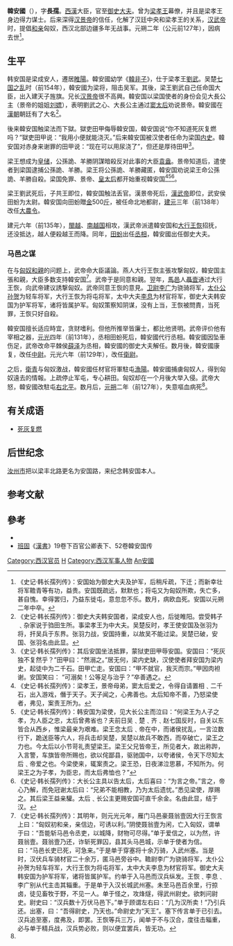 '''韓安國'''（{{bd|？||前127年||catIdx=Han韓安國}}），字'''長孺'''。[[西漢|西漢]]大臣，官至[[御史大夫|御史大夫]]。曾为[[梁孝王|梁孝王]]幕僚，并且是梁孝王身边得力谋士。后来深得[[汉景帝|汉景帝]]的信任，化解了汉廷中央和梁孝王的关系，[[汉武帝|汉武帝]]时，提倡[[和亲|和亲]]匈奴，西汉北部边疆多年无战事。元朔二年（公元前127年），因病去世<ref name=death>《史记·韩长孺列传》：安国始为御史大夫及护军，后稍斥疏，下迁；而新幸壮将军韂青等有功，益贵。安国既疏远，默默也；将屯又为匈奴所欺，失亡多，甚自愧。幸得罢归，乃益东徙屯，意忽忽不乐。数月，病欧血死。安国以元朔二年中卒。</ref>。

== 生平 ==

韩安国是梁成安人，遷居[[睢陽|睢陽]]。韓安國幼学《[[韓非子|韓非子]]》，仕于梁孝王[[劉武_(梁王)|劉武]]。吴楚[[七国之乱|七国之乱]]时（前154年），韓安國为梁将，阻击吴军。其後，梁王劉武自己任命国大臣，出入建天子旌旗。兄长[[汉景帝|汉景帝]]很不高興。韓安国以梁国使者的身份会见大長公主（景帝的姐姐[[刘嫖|刘嫖]]），表明劉武之心、大長公主通过[[窦皇后_(汉文帝)|窦太后]]劝说景帝。韓安國在[[漢朝|漢朝]]朝廷有了大名<ref>《史记·韩长孺列传》：御史大夫韩安国者，梁成安人也，后徙睢阳。尝受韩子﹑杂家说于驺田生所。事梁孝王为中大夫。吴楚反时，孝王使安国及张羽为将，扞吴兵于东界。张羽力战，安国持重，以故吴不能过梁。吴楚已破，安国、张羽名由此显。</ref>。

後来韓安国触梁法而下獄。獄吏田甲侮辱韓安国，韓安国说“你不知道死灰复燃吗？”獄吏田甲说：“我用小便就能浇灭。”后来韓安国被汉使者任命为梁国[[内史|内史]]。韓安国对赤身来谢罪的田甲说：“现在可以用尿浇了”，但还是厚待田甲<ref>《史记·韩长孺列传》：其后安国坐法抵罪，蒙狱吏田甲辱安国。安国曰：“死灰独不复然乎？”田甲曰：“然溺之。”居无何，梁内史缺，汉使使者拜安国为梁内史，起徒中为二千石。田甲亡走。安国曰：“甲不就官，我灭而宗。”甲因肉袒谢。安国笑曰： “可溺矣！公等足与治乎？”卒善遇之。</ref>。

梁王想成为[[皇储|皇储]]，公孫詭、羊勝阴謀暗殺反对此事的大臣[[袁盎|袁盎]]。景帝知道后，遣使者到梁国逮捕公孫詭、羊勝。梁王将公孫詭、羊勝藏匿，韓安国劝说梁王命公孫詭、羊勝自殺。梁国免罪、景帝、[[皇太后|皇太后]]都开始重视韓安国<ref>《史记·韩长孺列传》：梁孝王，景帝母弟，窦太后爱之，令得自请置相﹑二千石，出入游戏，僭于天子。天子闻之，心弗善也。太后知帝不善，乃怒梁使者，弗见，案责王所为。</ref><ref>《史记·韩长孺列传》：韩安国为梁使，见大长公主而泣曰：“何梁王为人子之孝，为人臣之忠，太后曾弗省也？夫前日吴﹑楚﹑齐﹑赵七国反时，自关以东皆合从西乡，惟梁最亲为艰难。梁王念太后﹑帝在中，而诸侯扰乱，一言泣数行下，跪送臣等六人，将兵击却吴楚，吴楚以故兵不敢西，而卒破亡，梁王之力也。今太后以小节苛礼责望梁王。梁王父兄皆帝王，所见者大，故出称跸，入言警，车旗皆帝所赐也，欲以侘鄙县，驱驰国中，以夸诸侯，令天下尽知太后﹑帝爱之也。今梁使来，辄案责之。梁王恐，日夜涕泣思慕，不知所为。何梁王之为子孝，为臣忠，而太后弗恤也？”</ref><ref>《史记·韩长孺列传》：大长公主具以告太后，太后喜曰：“为言之帝。”言之，帝心乃解，而免冠谢太后曰：“兄弟不能相教，乃为太后遗忧。”悉见梁使，厚赐之。其后梁王益亲驩。太后﹑长公主更赐安国可直千余金。名由此显，结于汉。</ref>。

梁王劉武死后，子共王即位，韓安国触法丢官。漢景帝死后，[[漢武帝|漢武帝]]即位，武安侯田蚡为太尉。韓安国向田蚡贈[[金|金]]500[[斤|斤]]，被任命北地都尉，[[建元_(西汉)|建元]]三年（前138年）改任[[大農令|大農令]]。

建元六年（前135年），[[閩越|閩越]]、[[南越国|南越国]]相攻，漢武帝派遣韓安国和[[大行|大行]][[王恢_(大行令)|王恢]]招抚，还没抵达，越人便殺越王而降。同年，[[田蚡|田蚡]]出任[[丞相|丞相]]，韓安國出任御史大夫。

===马邑之谋===
在与[[匈奴|匈奴]][[和親|和親]]的问题上，武帝命大臣議論。燕人大行王恢主張攻撃匈奴，韓安国主張和親，大臣多数支持韓安国<ref>《史记·韩长孺列传》：其明年，则元光元年，雁门马邑豪聂翁壹因大行王恢言上曰：“匈奴初和亲，亲信边，可诱以利。”阴使聂翁壹为闲，亡入匈奴，谓单于曰：“吾能斩马邑令丞吏，以城降，财物可尽得。”单于爱信之，以为然，许聂翁壹。聂翁壹乃还，诈斩死罪囚，县其头马邑城，示单于使者为信。曰：“马邑长吏已死，可急来。”于是单于穿塞将十余万骑，入武州塞。当是时，汉伏兵车骑材官二十余万，匿马邑旁谷中。韂尉李广为骁骑将军，太仆公孙贺为轻车将军，大行王恢为将屯将军，太中大夫李息为材官将军。御史大夫韩安国为护军将军，诸将皆属护军。约单于入马邑而汉兵纵发。王恢﹑李息﹑李广别从代主击其辎重。于是单于入汉长城武州塞。未至马邑百余里，行掠卤，徒见畜牧于野，不见一人。单于怪之，攻烽燧，得武州尉史。欲刺问尉史。尉史曰：“汉兵数十万伏马邑下。”单于顾谓左右曰：“几为汉所卖！”乃引兵还。出塞，曰：“吾得尉史，乃天也。”命尉史为“天王”。塞下传言单于已引去。汉兵追至塞，度弗及，即罢。王恢等兵三万，闻单于不与汉合，度往击辎重，必与单于精兵战，汉兵势必败，则以便宜罢兵，皆无功。</ref>。武帝于是同意和親。翌年，[[馬邑|馬邑]]人[[聶壹|聶壹]]通过大行王恢，向武帝建议誘撃匈奴。武帝同意王恢的意見。[[卫尉|卫尉]][[李广|李广]]为骁骑将军，[[太仆|太仆]][[公孙贺|公孙贺]]为轻车将军，大行王恢为将屯将军，太中大夫[[李息|李息]]为材官将军，御史大夫韩安国为护军将军，诸将皆属护军。匈奴策察知阴谋，没有上当，王恢被問責，当死罪，王恢只好自殺。

韓安国擅长适应時宜，贪财嗜利。但他所推举皆廉士，都比他贤明。武帝评价他有宰相之器，[[元光_(西汉)|元光]]四年（前131年），丞相田蚡死后，韓安國代行丞相。韓安國因坠車伤足，武帝改命平棘侯[[薛泽|薛泽]]为丞相，韓安國的御史大夫解任。数月後，韓安國康复，改任[[中尉_(古代官制)|中尉]]。元光六年（前129年），改任[[衛尉|衛尉]]。

之后，[[衛青|衛青]]与匈奴激战，韓安國任材官将軍駐屯[[漁陽|漁陽]]。韓安國捕虜匈奴人，得到匈奴遠去的情報。上疏停止军屯，专心耕田。匈奴却在一个月後大举入侵。武帝大怒，韓安國改駐屯[[右北平|右北平]]。数月后，[[元朔|元朔]]二年（前127年），失意嘔血病死<ref name=death/>。

== 有关成语 ==
* [[死灰复燃|死灰复燃]]

== 后世纪念 ==
[[汝州市|汝州市]]把以梁丰北路更名为安国路，来纪念韩安国本人。

==参考文献==
{{reflist}}

==參考==

*{{wikisource history link|史記|108|韓安國}}
*[[班固|班固]]《[[漢書|漢書]]》19卷下百官公卿表下、52卷韓安国传 

{{start box}}
{{s-before|[[惠|惠]]}}
{{s-title|[[西汉|西汉]][[大农令|大农令]]|前138年—前135年}}
{{s-after|[[殷|殷]]}}
{{s-before|[[庄青翟|庄青翟]]}}
{{s-title|[[西汉|西汉]][[御史大夫|御史大夫]]|前135年—前131年}}
{{s-after|[[张欧|张欧]]}}
{{end box}}

{{DEFAULTSORT:Han韓安國}}
[[Category:西汉官员|Category:西汉官员]]
[[Category:西汉大司农|H]]
[[Category:西汉军事人物|Category:西汉军事人物]]
[[Category:韓姓|An安國]]